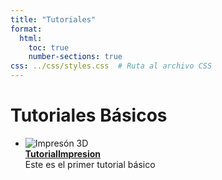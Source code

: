 ```yaml
---
title: "Tutoriales"
format: 
  html: 
    toc: true
    number-sections: true
css: ../css/styles.css  # Ruta al archivo CSS
---
```



# Tutoriales Básicos 

- ![Impresón 3D ](../../images/Emanuel1.png)  
  **[TutorialImpresion](tutorial1.qmd)**  
  Este es el primer tutorial básico

